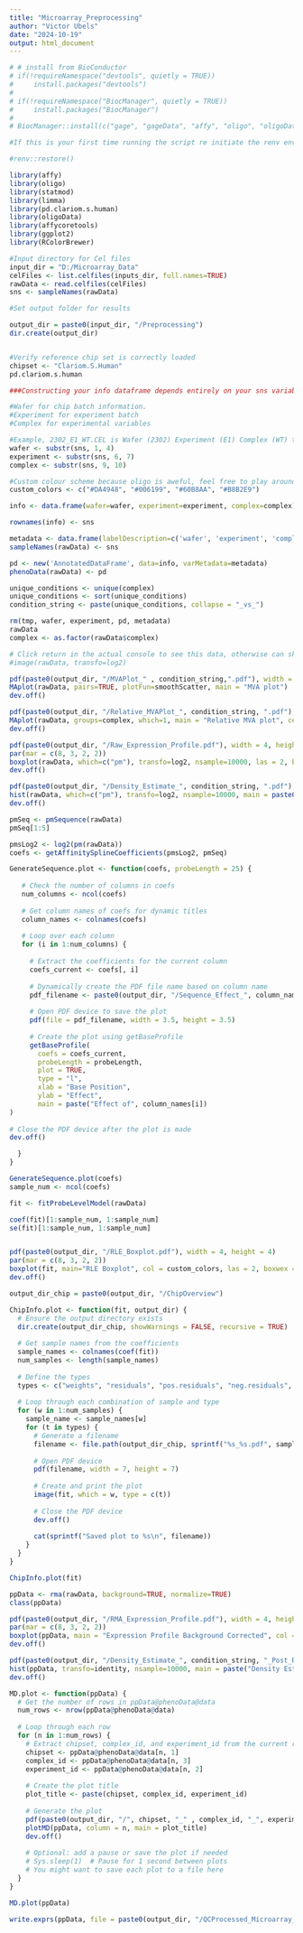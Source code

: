 ```yaml
---
title: "Microarray_Preprocessing"
author: "Victor Ubels"
date: "2024-10-19"
output: html_document
---
```


```r
# # install from BioConductor
# if(!requireNamespace("devtools", quietly = TRUE))
#     install.packages("devtools")
# 
# if(!requireNamespace("BiocManager", quietly = TRUE))
#     install.packages("BiocManager")
# 
# BiocManager::install(c("gage", "gageData", "affy", "oligo", "oligoData", "statmod", "limma", "pdInfoBuilder", "affycoretools", "pd.clariom.s.human"))
```

```r
#If this is your first time running the script re initiate the renv environment

#renv::restore()
```

```r
library(affy)
library(oligo)
library(statmod)
library(limma)
library(pd.clariom.s.human)
library(oligoData)
library(affycoretools)
library(ggplot2)
library(RColorBrewer)
```

```r
#Input directory for Cel files
input_dir = "D:/Microarray_Data"
celFiles <- list.celfiles(inputs_dir, full.names=TRUE)
rawData <- read.celfiles(celFiles)
sns <- sampleNames(rawData)

#Set output folder for results

output_dir = paste0(input_dir, "/Preprocessing")
dir.create(output_dir)


#Verify reference chip set is correctly loaded
chipset <- "Clariom.S.Human"
pd.clariom.s.human

###Constructing your info dataframe depends entirely on your sns variable which contains your Cel file names

#Wafer for chip batch information.
#Experiment for experiment batch
#Complex for experimental variables

#Example, 2302_E1_WT.CEL is Wafer (2302) Experiment (E1) Complex (WT) thus the following substrings are set through:
wafer <- substr(sns, 1, 4)
experiment <- substr(sns, 6, 7)
complex <- substr(sns, 9, 10)

#Custom colour scheme because oligo is aweful, feel free to play around/comment out this for easier time. Needs to be at equal to N samples.
custom_colors <- c("#DA4948", "#006199", "#60B8AA", "#B8B2E9")
```

```r
info <- data.frame(wafer=wafer, experiment=experiment, complex=complex)

rownames(info) <- sns

metadata <- data.frame(labelDescription=c('wafer', 'experiment', 'complex'), channel= "ALL")
sampleNames(rawData) <- sns

pd <- new('AnnotatedDataFrame', data=info, varMetadata=metadata)
phenoData(rawData) <- pd

unique_conditions <- unique(complex)
unique_conditions <- sort(unique_conditions)
condition_string <- paste(unique_conditions, collapse = "_vs_")

rm(tmp, wafer, experiment, pd, metadata)
rawData
complex <- as.factor(rawData$complex)
```

```r
# Click return in the actual console to see this data, otherwise can skip it
#image(rawData, transfo=log2)
```

```r
pdf(paste0(output_dir, "/MVAPlot_" , condition_string,".pdf"), width = 5, height = 4)
MAplot(rawData, pairs=TRUE, plotFun=smoothScatter, main = "MVA plot")
dev.off()

pdf(paste0(output_dir, "/Relative_MVAPlot_", condition_string, ".pdf"), width = 4, height = 4)
MAplot(rawData, groups=complex, which=1, main = "Relative MVA plot", cex = 1, lwd = 1.5, lty = 1.5)
dev.off()

pdf(paste0(output_dir, "/Raw_Expression_Profile.pdf"), width = 4, height = 4)
par(mar = c(8, 3, 2, 2))
boxplot(rawData, which=c("pm"), transfo=log2, nsample=10000, las = 2, boxwex = .8, varwidth = TRUE, col = custom_colors, main = "Raw Expression Profile")
dev.off()

pdf(paste0(output_dir, "/Density_Estimate_", condition_string, ".pdf"), width = 4, height = 4)
hist(rawData, which=c("pm"), transfo=log2, nsample=10000, main = paste0("Density Estimate ", condition_string))
dev.off()
```

```r
pmSeq <- pmSequence(rawData)
pmSeq[1:5]

pmsLog2 <- log2(pm(rawData))
coefs <- getAffinitySplineCoefficients(pmsLog2, pmSeq)
```

```r
GenerateSequence.plot <- function(coefs, probeLength = 25) {
   
   # Check the number of columns in coefs
   num_columns <- ncol(coefs)
   
   # Get column names of coefs for dynamic titles
   column_names <- colnames(coefs)
   
   # Loop over each column
   for (i in 1:num_columns) {
     
     # Extract the coefficients for the current column
     coefs_current <- coefs[, i]
     
     # Dynamically create the PDF file name based on column name
     pdf_filename <- paste0(output_dir, "/Sequence_Effect_", column_names[i], ".pdf")
     
     # Open PDF device to save the plot
     pdf(file = pdf_filename, width = 3.5, height = 3.5)
     
     # Create the plot using getBaseProfile
     getBaseProfile(
       coefs = coefs_current, 
       probeLength = probeLength, 
       plot = TRUE, 
       type = "l", 
       xlab = "Base Position", 
       ylab = "Effect", 
       main = paste("Effect of", column_names[i])
)
   
# Close the PDF device after the plot is made
dev.off()

  }
}

GenerateSequence.plot(coefs)
sample_num <- ncol(coefs)
```

```r
fit <- fitProbeLevelModel(rawData)

coef(fit)[1:sample_num, 1:sample_num]
se(fit)[1:sample_num, 1:sample_num]


pdf(paste0(output_dir, "/RLE_Boxplot.pdf"), width = 4, height = 4)
par(mar = c(8, 3, 2, 2))
boxplot(fit, main="RLE Boxplot", col = custom_colors, las = 2, boxwex = .8, varwidth = TRUE)
dev.off()
```

```r
output_dir_chip = paste0(output_dir, "/ChipOverview")

ChipInfo.plot <- function(fit, output_dir) {
  # Ensure the output directory exists
  dir.create(output_dir_chip, showWarnings = FALSE, recursive = TRUE)
  
  # Get sample names from the coefficients
  sample_names <- colnames(coef(fit))
  num_samples <- length(sample_names)
  
  # Define the types
  types <- c("weights", "residuals", "pos.residuals", "neg.residuals", "sign.residuals")
  
  # Loop through each combination of sample and type
  for (w in 1:num_samples) {
    sample_name <- sample_names[w]
    for (t in types) {
      # Generate a filename
      filename <- file.path(output_dir_chip, sprintf("%s_%s.pdf", sample_name, t))
      
      # Open PDF device
      pdf(filename, width = 7, height = 7)
      
      # Create and print the plot
      image(fit, which = w, type = c(t))
      
      # Close the PDF device
      dev.off()
      
      cat(sprintf("Saved plot to %s\n", filename))
    }
  }
}

ChipInfo.plot(fit)
```

```r
ppData <- rma(rawData, background=TRUE, normalize=TRUE)
class(ppData)

pdf(paste0(output_dir, "/RMA_Expression_Profile.pdf"), width = 4, height = 4)
par(mar = c(8, 3, 2, 2))
boxplot(ppData, main = "Expression Profile Background Corrected", col = custom_colors, las = 2, boxwex = .8, varwidth = TRUE)
dev.off()

pdf(paste0(output_dir, "/Density_Estimate_", condition_string, "_Post_RMA.pdf"), width = 4, height = 4)
hist(ppData, transfo=identity, nsample=10000, main = paste("Density Estimate Post RMA"))
dev.off()
```

```r
MD.plot <- function(ppData) {
  # Get the number of rows in ppData@phenoData@data
  num_rows <- nrow(ppData@phenoData@data)
  
  # Loop through each row
  for (n in 1:num_rows) {
    # Extract chipset, complex_id, and experiment_id from the current row
    chipset <- ppData@phenoData@data[n, 1]
    complex_id <- ppData@phenoData@data[n, 3]
    experiment_id <- ppData@phenoData@data[n, 2]
    
    # Create the plot title
    plot_title <- paste(chipset, complex_id, experiment_id)
    
    # Generate the plot
    pdf(paste0(output_dir, "/", chipset, "_" , complex_id, "_", experiment_id, ".pdf"), width = 4, height = 4)
    plotMD(ppData, column = n, main = plot_title)
    dev.off()
    
    # Optional: add a pause or save the plot if needed
    # Sys.sleep(1)  # Pause for 1 second between plots
    # You might want to save each plot to a file here
  }
}

MD.plot(ppData)

write.exprs(ppData, file = paste0(output_dir, "/QCProcessed_Microarray_Data.txt"))
```